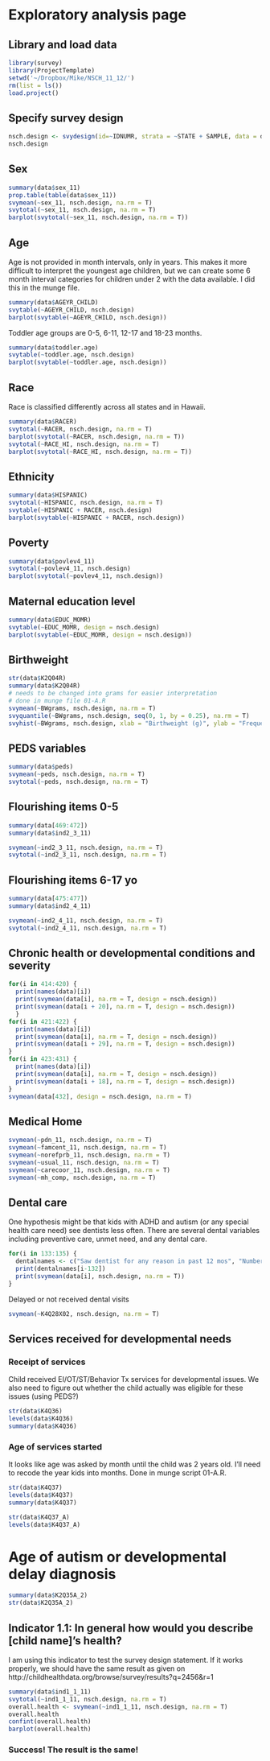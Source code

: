 Exploratory analysis page
========================================================

Library and load data
---
```r
library(survey)
library(ProjectTemplate)
setwd('~/Dropbox/Mike/NSCH_11_12/')
rm(list = ls())
load.project()
```

Specify survey design
---
```r
nsch.design <- svydesign(id=~IDNUMR, strata = ~STATE + SAMPLE, data = data, weights = ~NSCHWT)
nsch.design
```

Sex
----
```r
summary(data$sex_11)
prop.table(table(data$sex_11))
svymean(~sex_11, nsch.design, na.rm = T)
svytotal(~sex_11, nsch.design, na.rm = T)
barplot(svytotal(~sex_11, nsch.design, na.rm = T))
```

Age
----
Age is not provided in month intervals, only in years. This makes it more difficult to interpret the youngest age children, but we can create some 6 month interval categories for children under 2 with the data available. I did this in the munge file.
```r
summary(data$AGEYR_CHILD)
svytable(~AGEYR_CHILD, nsch.design)
barplot(svytable(~AGEYR_CHILD, nsch.design))
```

Toddler age groups are 0-5, 6-11, 12-17 and 18-23 months.

```r
summary(data$toddler.age)
svytable(~toddler.age, nsch.design)
barplot(svytable(~toddler.age, nsch.design))
```

Race
------
Race is classified differently across all states and in Hawaii.
```r
summary(data$RACER)
svytotal(~RACER, nsch.design, na.rm = T)
barplot(svytotal(~RACER, nsch.design, na.rm = T))
svytotal(~RACE_HI, nsch.design, na.rm = T)
barplot(svytotal(~RACE_HI, nsch.design, na.rm = T))
```

Ethnicity
----
```r
summary(data$HISPANIC)
svytotal(~HISPANIC, nsch.design, na.rm = T)
svytable(~HISPANIC + RACER, nsch.design)
barplot(svytable(~HISPANIC + RACER, nsch.design))
```

Poverty
-----
```r
summary(data$povlev4_11)
svytotal(~povlev4_11, nsch.design)
barplot(svytotal(~povlev4_11, nsch.design))
```

Maternal education level
-----
```r
summary(data$EDUC_MOMR)
svytable(~EDUC_MOMR, design = nsch.design)
barplot(svytable(~EDUC_MOMR, design = nsch.design))
```


Birthweight
----
```r
str(data$K2Q04R)
summary(data$K2Q04R)
# needs to be changed into grams for easier interpretation
# done in munge file 01-A.R
svymean(~BWgrams, nsch.design, na.rm = T)
svyquantile(~BWgrams, nsch.design, seq(0, 1, by = 0.25), na.rm = T)
svyhist(~BWgrams, nsch.design, xlab = "Birthweight (g)", ylab = "Frequency", main = "NSCH 2011-2012 Birthweight")
```


PEDS variables
----
```r
summary(data$peds)
svymean(~peds, nsch.design, na.rm = T)
svytotal(~peds, nsch.design, na.rm = T)
```

Flourishing items 0-5
----
```r
summary(data[469:472])
summary(data$ind2_3_11)

svymean(~ind2_3_11, nsch.design, na.rm = T)
svytotal(~ind2_3_11, nsch.design, na.rm = T)
```


Flourishing items 6-17 yo
----
```r
summary(data[475:477])
summary(data$ind2_4_11)

svymean(~ind2_4_11, nsch.design, na.rm = T)
svytotal(~ind2_4_11, nsch.design, na.rm = T)
```

Chronic health or developmental conditions and severity
----
```r
for(i in 414:420) {
  print(names(data)[i])
  print(svymean(data[i], na.rm = T, design = nsch.design))
  print(svymean(data[i + 20], na.rm = T, design = nsch.design))
  }
for(i in 421:422) {
  print(names(data)[i])
  print(svymean(data[i], na.rm = T, design = nsch.design))
  print(svymean(data[i + 29], na.rm = T, design = nsch.design))
}
for(i in 423:431) {
  print(names(data)[i])
  print(svymean(data[i], na.rm = T, design = nsch.design))
  print(svymean(data[i + 18], na.rm = T, design = nsch.design))
}
svymean(data[432], design = nsch.design, na.rm = T)
```

Medical Home
----
```r
svymean(~pdn_11, nsch.design, na.rm = T)
svymean(~famcent_11, nsch.design, na.rm = T)
svymean(~norefprb_11, nsch.design, na.rm = T)
svymean(~usual_11, nsch.design, na.rm = T)
svymean(~carecoor_11, nsch.design, na.rm = T)
svymean(~mh_comp, nsch.design, na.rm = T)
```

Dental care
----
One hypothesis might be that kids with ADHD and autism (or any special health care need) see dentists less often. There are several dental variables including preventive care, unmet need, and any dental care.  

```r
for(i in 133:135) {
  dentalnames <- c("Saw dentist for any reason in past 12 mos", "Number of preventive dental visits in past 12 mos", "Had a toothache, decayed teeth or unfilled cavity in past 12 mos")
  print(dentalnames[i-132])
  print(svymean(data[i], nsch.design, na.rm = T))
}
```

Delayed or not received dental visits
```r
svymean(~K4Q28X02, nsch.design, na.rm = T)
```

Services received for developmental needs
------
### Receipt of services  
Child received EI/OT/ST/Behavior Tx services for developmental issues. We also need to figure out whether the child actually was eligible for these issues (using PEDS?)
```r
str(data$K4Q36)
levels(data$K4Q36)
summary(data$K4Q36)
```

### Age of services started  
It looks like age was asked by month until the child was 2 years old. I'll need to recode the year kids into months. Done in munge script 01-A.R.
```r
str(data$K4Q37)
levels(data$K4Q37)
summary(data$K4Q37)

str(data$K4Q37_A)
levels(data$K4Q37_A)
```

# Age of autism or developmental delay diagnosis
```r


summary(data$K2Q35A_2)
str(data$K2Q35A_2)

```

Indicator 1.1: In general how would you describe [child name]'s health?
----
I am using this indicator to test the survey design statement. If it works properly, we should have the same result as given on http://childhealthdata.org/browse/survey/results?q=2456&r=1

```r
summary(data$ind1_1_11)
svytotal(~ind1_1_11, nsch.design, na.rm = T)
overall.health <- svymean(~ind1_1_11, nsch.design, na.rm = T)
overall.health
confint(overall.health)
barplot(overall.health)
```
### Success! The result is the same!